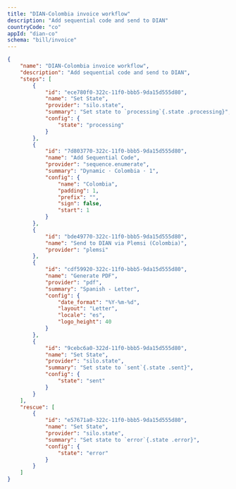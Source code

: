 ```yaml
---
title: "DIAN-Colombia invoice workflow"
description: "Add sequential code and send to DIAN"
countryCode: "co"
appId: "dian-co"
schema: "bill/invoice"
---
```


```json
{
    "name": "DIAN-Colombia invoice workflow",
    "description": "Add sequential code and send to DIAN",
    "steps": [
        {
            "id": "ece780f0-322c-11f0-bbb5-9da15d555d80",
            "name": "Set State",
            "provider": "silo.state",
            "summary": "Set state to `processing`{.state .processing}",
            "config": {
                "state": "processing"
            }
        },
        {
            "id": "7d803770-322c-11f0-bbb5-9da15d555d80",
            "name": "Add Sequential Code",
            "provider": "sequence.enumerate",
            "summary": "Dynamic · Colombia · 1",
            "config": {
                "name": "Colombia",
                "padding": 1,
                "prefix": "",
                "sign": false,
                "start": 1
            }
        },
        {
            "id": "bde49770-322c-11f0-bbb5-9da15d555d80",
            "name": "Send to DIAN via Plemsi (Colombia)",
            "provider": "plemsi"
        },
        {
            "id": "cdf59920-322c-11f0-bbb5-9da15d555d80",
            "name": "Generate PDF",
            "provider": "pdf",
            "summary": "Spanish - Letter",
            "config": {
                "date_format": "%Y-%m-%d",
                "layout": "Letter",
                "locale": "es",
                "logo_height": 40
            }
        },
        {
            "id": "9cebc6a0-322d-11f0-bbb5-9da15d555d80",
            "name": "Set State",
            "provider": "silo.state",
            "summary": "Set state to `sent`{.state .sent}",
            "config": {
                "state": "sent"
            }
        }
    ],
    "rescue": [
        {
            "id": "e57671a0-322c-11f0-bbb5-9da15d555d80",
            "name": "Set State",
            "provider": "silo.state",
            "summary": "Set state to `error`{.state .error}",
            "config": {
                "state": "error"
            }
        }
    ]
}
```